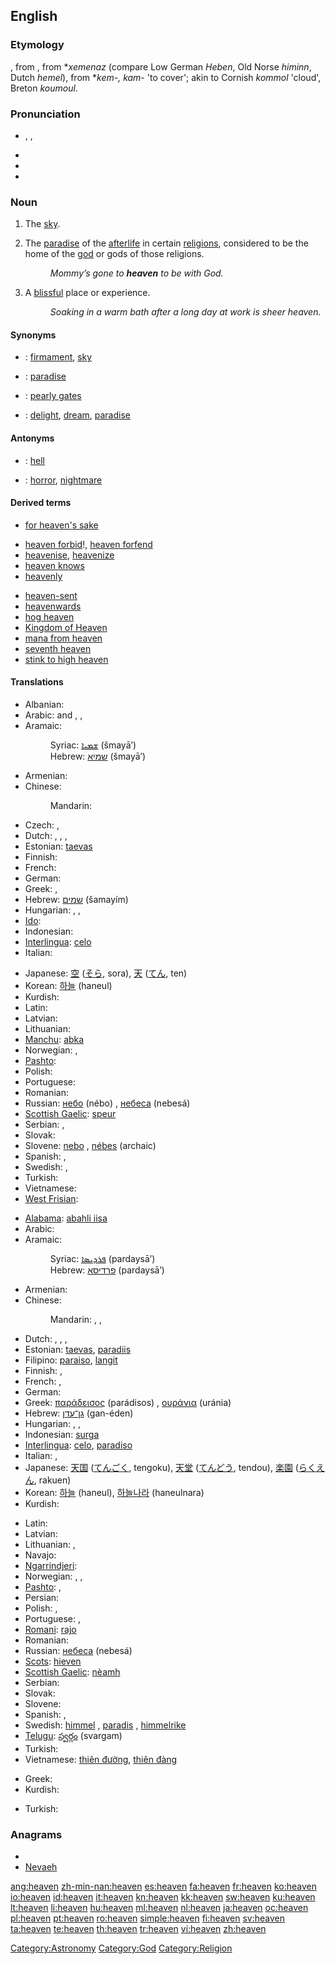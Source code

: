 {{wikipedia|dab=heaven (disambiguation)|heaven}}
{{also|heavens}}
==English==

{{rank|Henry|society|boat|798|heaven|v.|difficult|top}}

===Etymology===
{{etyl|enm|en}} {{term|heven|lang=enm}}, from {{etyl|ang|en}} {{term|heofon|lang=ang}}, from {{proto|Germanic}} *''xemenaz'' (compare Low German ''Heben'', Old Norse ''himinn'', Dutch ''hemel''), from {{proto|Indo-European}} *''kem-, kam-'' 'to cover'; akin to Cornish ''kommol'' 'cloud', Breton ''koumoul''.

===Pronunciation===
* {{enPR|hĕv'ən}}, {{IPA|/ˈhɛvən/}}, {{SAMPA|/"hEv@n/}}
* {{audio|en-us-heaven.ogg|Audio (US)}}
* {{audio|En-uk-heaven.ogg|Audio (UK)}}
* {{rhymes|ɛvən}}

===Noun===
{{wikipedia}}
{{en-noun}}

# {{often|in plural}} The [[sky]].
# {{context|theology}} The [[paradise]] of the [[afterlife]] in certain [[religion]]s, considered to be the home of the [[god]] or gods of those religions.
#: ''Mommy’s gone to '''heaven''' to be with God.''
# {{italbrac|used without the article}} A [[blissful]] place or experience.
#: ''Soaking in a warm bath after a long day at work is sheer heaven.''

====Synonyms====
* {{italbrac|sky}}: [[firmament]], [[sky]]
* {{italbrac|paradise}}: [[paradise]]
* {{italbrac|entrance to heaven}}: [[pearly gates]]
* {{italbrac|blissful place or experience}}: [[delight]], [[dream]], [[paradise]]

====Antonyms====
* {{italbrac|paradise}}: [[hell]]
* {{italbrac|blissful place or experience}}: [[horror]], [[nightmare]]

====Derived terms====
* [[for heaven's sake]]
<!--given at "heavens": *[[good heavens]]!-->
* [[heaven forbid]]!, [[heaven forfend]]
* [[heavenise]], [[heavenize]]
* [[heaven knows]]
* [[heavenly]]<!--whence "heavenly body", etc-->
<!--given at "heavens": *[[heavens above]]!-->
* [[heaven-sent]]
* [[heavenwards]]
* [[hog heaven]]
* [[Kingdom of Heaven]]
* [[mana from heaven]]
* [[seventh heaven]]
* [[stink to high heaven]]

====Translations====
{{trans-top|sky}}
* Albanian: {{t|sq|qiell}}
* Arabic: {{Arab|[[سماء|سَمَاء]]}} {{unicode|(samáː’)}} {{m}} and {{f}}, {{Arab|[[سماوات|سَمَاوَات]]}} {{unicode|(samawáːt)}} {{p}}, {{Arab|[[سموات|سَمَوَات]]}} {{unicode|(samawáːt)}} {{p}}
* Aramaic:
*: Syriac: [[ܫܡܝܐ]] (šmayā’) {{c}}
*: Hebrew: [[שמיא]] (šmayā’) {{c}}
* Armenian: {{t-|hy|երկինք|tr=yerkink'}}
* Chinese:
*: Mandarin: {{t-|cmn|天空|tr=tiānkōng|sc=Hani}}
* Czech: {{t+|cs|nebe|n}}, {{t-|cs|obloha|f}}
* Dutch: {{t+|nl|hemel|m}}, {{t+|nl|lucht|f}}, {{t-|nl|firmament|n}}, {{t|nl|uitspansel|n}}
* Estonian: [[taevas]]
* Finnish: {{t+|fi|taivas}}
* French: {{t+|fr|ciel|m}}
* German: {{t+|de|Himmel|m}}
* Greek: {{t+|el|ουρανός|m|tr=uranós}}, {{t+|el|ουράνια|n|p|tr=uránia}}
* Hebrew: [[שמים]] (šamayím) {{f}}
* Hungarian: {{t+|hu|ég}}, {{t+|hu|égbolt}}, {{t|hu|mennybolt}}
* [[Ido]]: {{t+|io|cielo|xs=Ido}}
* Indonesian: {{t+|id|langit|xs=Indonesian}}
* [[Interlingua]]: [[celo]]
* Italian: {{t+|it|cielo|m}}
{{trans-mid}}
* Japanese: [[空]] ([[そら]], sora), [[天]] ([[てん]], ten)
* Korean: [[하늘]] (haneul)
* Kurdish: {{ku-Arab|[[ئاسمان]]}}
* Latin: {{t+|la|caelum|n}}
* Latvian: {{t-|lv|debesis|f|p|xs=Latvian}}
* Lithuanian: {{t+|lt|dangus|m|xs=Lithuanian}}
* [[Manchu]]: [[abka]]
* Norwegian: {{t+|no|himmel|m}},  {{t+|no|sky|m|f}}
* [[Pashto]]: {{t-|ps|هسك|m|tr=hask|sc=ps-Arab|xs=Pashto}}
* Polish: {{t+|pl|niebo|n}}
* Portuguese: {{t+|pt|céu|m}}
* Romanian: {{t|ro|cer}}
* Russian: [[небо]] (nébo) {{n}}, [[небо|небеса]] (nebesá) {{p}}
* [[Scottish Gaelic]]: [[speur]] {{m}}
* Serbian: {{t-|sr|nebo|n}}, {{t-|sr|nebesa|n|p}}
* Slovak: {{t-|sk|nebo|n}}
* Slovene: [[nebo]] {{n}}, [[nébes]] {{m}} (archaic)
* Spanish: {{t+|es|cielo|m}}, {{t-|es|firmamento|m}}
* Swedish: {{t+|sv|himmel|c}}, {{t+|sv|sky|c}}
* Turkish: {{t+|tr|gökyüzü}}
* Vietnamese: {{t+|vi|trời|xs=Vietnamese}}
* [[West Frisian]]: {{t|fy|himel|xs=West Frisian}}
{{trans-bottom}}

{{trans-top|paradise}}
* [[Alabama]]: [[abahli iisa]]
* Arabic: {{Arab|[[جنة|جَنّةٌ]]}} {{unicode|(jánna)}} {{f}}
* Aramaic:
*: Syriac: [[ܦܪܕܝܣܐ]] (pardaysā’) {{m}}
*: Hebrew: [[פרדיסא]] (pardaysā’) {{m}}
* Armenian: {{t-|hy|դրախտ|tr=draxt}}
* Chinese:
*: Mandarin: {{t-|cmn|天國|sc=Hani}}, {{t-|cmn|天国|tr=tiānguó |sc=Hani}}, {{t-|cmn|天堂|tr=tiāntáng|sc=Hani}}
* Dutch: {{t+|nl|hemel|m}}, {{t+|nl|paradijs|n}}, {{t|nl|hof van Eden|n}}, {{t|nl|tuin der lusten|m}}
* Estonian: [[taevas]], [[paradiis]]
* Filipino: [[paraiso]], [[langit]]
* Finnish: {{t+|fi|taivas}}, {{t+|fi|paratiisi}}
* French: {{t+|fr|ciel|m}}, {{t+|fr|paradis|m}}
* German: {{t+|de|Himmel|m}}
* Greek: [[παράδεισος]] (parádisos) {{m}}, [[ουράνια]] (uránia) {{n|p}}
* Hebrew: [[גן־עדן]] (gan-éden) {{f}}
* Hungarian: {{t+|hu|mennyország}}, {{t+|hu|menny}}, {{t+|hu|ég}}
* Indonesian: [[surga]]
* [[Interlingua]]: [[celo]], [[paradiso]]
* Italian: {{t+|it|cielo|m}}, {{t+|it|paradiso|m}}
* Japanese: [[天国]] ([[てんごく]], tengoku), [[天堂]] ([[てんどう]], tendou), [[楽園]] ([[らくえん]], rakuen)
* Korean: [[하늘]] (haneul), [[하늘나라]] (haneulnara)
* Kurdish: {{ku-Arab|[[به‌هه‌شت]]}}
{{trans-mid}}
* Latin: {{t+|la|caelum|n}}
* Latvian: {{t-|lv|debesis|f|p|xs=Latvian}}
* Lithuanian: {{t+|lt|dangus|m|xs=Lithuanian}}, {{t+|lt|rojus|m|xs=Lithuanian}}
* Navajo: {{tø|nv|yáʼąąsh}}
* [[Ngarrindjeri]]: {{tø|nay|Wyerriewarr}}
* Norwegian: {{t+|no|himmel|m}},  {{t-|no|paradis|n}},  {{t-|no|paradis|p}}
* [[Pashto]]: {{t-|ps|جنت|m|tr=ǰanat|sc=ps-Arab|xs=Pashto}}, {{t-|ps|هسك|m|tr=hask|sc=ps-Arab|xs=Pashto}}
* Persian: {{Arab|[[بهشت]]}} {{unicode|(behesht)}}
* Polish: {{t+|pl|niebo|n}}, {{t+|pl|raj|m}}
* Portuguese: {{t+|pt|céu|m}}, {{t+|pt|Paraíso|m}}
* [[Romani]]: [[rajo]] {{m}}
* Romanian: {{t|ro|rai}}
* Russian: [[небо|небеса]] (nebesá) {{n|p}}
* [[Scots]]: [[hieven]]
* [[Scottish Gaelic]]: [[nèamh]] {{m}}
* Serbian: {{t-|sr|raj|f}}
* Slovak: {{t-|sk|nebo|n}}
* Slovene: {{t+|sl|nebesa|n|p}}
* Spanish: {{t+|es|cielo|m}}, {{t+|es|paraíso|m}}
* Swedish: [[himmel#Swedish|himmel]] {{c}}, [[paradis#Swedish|paradis]] {{n}}, [[himmelrike]] {{n}}
* [[Telugu]]: [[స్వర్గం]] (svargam)
* Turkish: {{t+|tr|cennet}}
* Vietnamese: [[thiên đường]], [[thiên đàng]]
{{trans-bottom}}

{{trans-top|blissful place or experience}}
* Greek: {{t+|el|παράδεισος|m|tr=paráδisos}}
* Kurdish: {{ku-Arab|[[به‌هه‌شت]]}}
{{trans-mid}}
* Turkish: {{t+|tr|cennet}}
{{trans-bottom}}

<!--Not an astronomical term... -->

===Anagrams===
* {{alphagram|aeehnv}}
* [[Nevaeh#English|Nevaeh]]

[[Category:Astronomy]]
[[Category:God]]
[[Category:Religion]]

[[ang:heaven]]
[[zh-min-nan:heaven]]
[[es:heaven]]
[[fa:heaven]]
[[fr:heaven]]
[[ko:heaven]]
[[io:heaven]]
[[id:heaven]]
[[it:heaven]]
[[kn:heaven]]
[[kk:heaven]]
[[sw:heaven]]
[[ku:heaven]]
[[lt:heaven]]
[[li:heaven]]
[[hu:heaven]]
[[ml:heaven]]
[[nl:heaven]]
[[ja:heaven]]
[[oc:heaven]]
[[pl:heaven]]
[[pt:heaven]]
[[ro:heaven]]
[[simple:heaven]]
[[fi:heaven]]
[[sv:heaven]]
[[ta:heaven]]
[[te:heaven]]
[[th:heaven]]
[[tr:heaven]]
[[vi:heaven]]
[[zh:heaven]]
